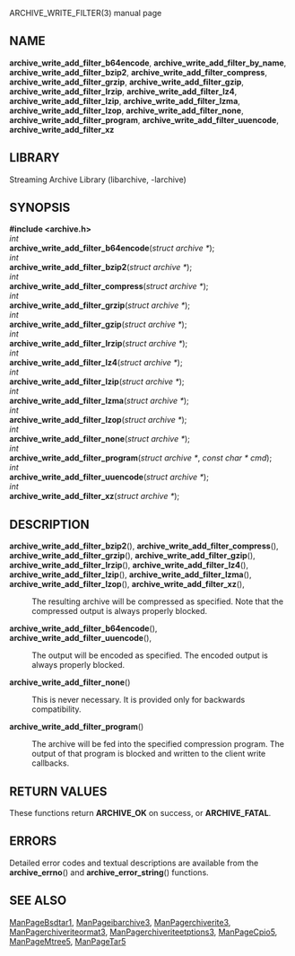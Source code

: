 ARCHIVE_WRITE_FILTER(3) manual page 
== NAME == 
'''archive_write_add_filter_b64encode''', 
'''archive_write_add_filter_by_name''', 
'''archive_write_add_filter_bzip2''', 
'''archive_write_add_filter_compress''', 
'''archive_write_add_filter_grzip''', 
'''archive_write_add_filter_gzip''', 
'''archive_write_add_filter_lrzip''', 
'''archive_write_add_filter_lz4''', 
'''archive_write_add_filter_lzip''', 
'''archive_write_add_filter_lzma''', 
'''archive_write_add_filter_lzop''', 
'''archive_write_add_filter_none''', 
'''archive_write_add_filter_program''', 
'''archive_write_add_filter_uuencode''', 
'''archive_write_add_filter_xz''' 
== LIBRARY == 
Streaming Archive Library (libarchive, -larchive) 
== SYNOPSIS == 
'''<nowiki>#include <archive.h></nowiki>''' 
<br> 
''int'' 
<br> 
'''archive_write_add_filter_b64encode'''(''struct archive *''); 
<br> 
''int'' 
<br> 
'''archive_write_add_filter_bzip2'''(''struct archive *''); 
<br> 
''int'' 
<br> 
'''archive_write_add_filter_compress'''(''struct archive *''); 
<br> 
''int'' 
<br> 
'''archive_write_add_filter_grzip'''(''struct archive *''); 
<br> 
''int'' 
<br> 
'''archive_write_add_filter_gzip'''(''struct archive *''); 
<br> 
''int'' 
<br> 
'''archive_write_add_filter_lrzip'''(''struct archive *''); 
<br> 
''int'' 
<br> 
'''archive_write_add_filter_lz4'''(''struct archive *''); 
<br> 
''int'' 
<br> 
'''archive_write_add_filter_lzip'''(''struct archive *''); 
<br> 
''int'' 
<br> 
'''archive_write_add_filter_lzma'''(''struct archive *''); 
<br> 
''int'' 
<br> 
'''archive_write_add_filter_lzop'''(''struct archive *''); 
<br> 
''int'' 
<br> 
'''archive_write_add_filter_none'''(''struct archive *''); 
<br> 
''int'' 
<br> 
'''archive_write_add_filter_program'''(''struct archive *'', ''const char * cmd''); 
<br> 
''int'' 
<br> 
'''archive_write_add_filter_uuencode'''(''struct archive *''); 
<br> 
''int'' 
<br> 
'''archive_write_add_filter_xz'''(''struct archive *''); 
== DESCRIPTION == 
<dl> 
<dt> 
'''archive_write_add_filter_bzip2'''(), 
'''archive_write_add_filter_compress'''(), 
'''archive_write_add_filter_grzip'''(), 
'''archive_write_add_filter_gzip'''(), 
'''archive_write_add_filter_lrzip'''(), 
'''archive_write_add_filter_lz4'''(), 
'''archive_write_add_filter_lzip'''(), 
'''archive_write_add_filter_lzma'''(), 
'''archive_write_add_filter_lzop'''(), 
'''archive_write_add_filter_xz'''(), 
</dt> <dd> 
The resulting archive will be compressed as specified. 
Note that the compressed output is always properly blocked. 
</dd><dt> 
'''archive_write_add_filter_b64encode'''(), 
'''archive_write_add_filter_uuencode'''(), 
</dt> <dd> 
The output will be encoded as specified. 
The encoded output is always properly blocked. 
</dd><dt>'''archive_write_add_filter_none'''()</dt><dd> 
This is never necessary. 
It is provided only for backwards compatibility. 
</dd><dt>'''archive_write_add_filter_program'''()</dt><dd> 
The archive will be fed into the specified compression program. 
The output of that program is blocked and written to the client 
write callbacks. 
</dd></dl> 
== RETURN VALUES == 
These functions return 
'''ARCHIVE_OK''' 
on success, or 
'''ARCHIVE_FATAL'''. 
== ERRORS == 
Detailed error codes and textual descriptions are available from the 
'''archive_errno'''() 
and 
'''archive_error_string'''() 
functions. 
== SEE ALSO == 
[[ManPageBsdtar1]], 
[[ManPageibarchive3]], 
[[ManPagerchiverite3]], 
[[ManPagerchiveriteormat3]], 
[[ManPagerchiveriteetptions3]], 
[[ManPageCpio5]], 
[[ManPageMtree5]], 
[[ManPageTar5]] 
